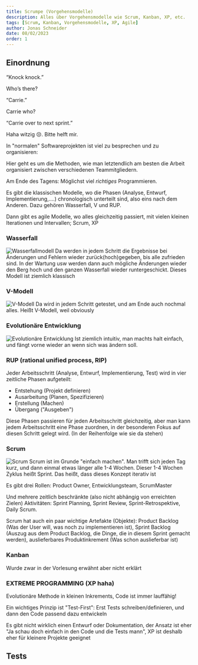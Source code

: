 ```yaml
---
title: Scrumpe (Vorgehensmodelle)
description: Alles über Vorgehensmodelle wie Scrum, Kanban, XP, etc.
tags: [Scrum, Kanban, Vorgehensmodelle, XP, Agile]
author: Jonas Schneider
date: 08/02/2023
order: 1
---
```


## Einordnung

<div className="hint tip">
“Knock knock.”

Who’s there?

“Carrie.”

Carrie who?

<Spoiler>
“Carrie over to next sprint.”
</Spoiler>
</div>

Haha witzig 😒. Bitte helft mir.


In "normalen" Softwareprojekten ist viel zu besprechen und zu organisieren:

Hier geht es um die Methoden, wie man letztendlich am besten die Arbeit organisiert zwischen verschiedenen Teammitgliedern.

Am Ende des Tagens: Möglichst viel *richtiges* Programmieren.

Es gibt die klassischen Modelle, wo die Phasen (Analyse, Entwurf, Implementierung,....) chronologisch unterteilt sind, also eins nach dem Anderen.
Dazu gehören Wasserfall, V und RUP.

Dann gibt es agile Modelle, wo alles gleichzeitig passiert, mit vielen kleinen Iterationen und Intervallen; Scrum, XP

### Wasserfall
![Wasserfallmodell](/teaching-assets/es/Wasserfallmodell.png)
Da werden in jedem Schritt die Ergebnisse bei Änderungen und Fehlern wieder zurück(hoch)gegeben, bis alle zufrieden sind.
In der Wartung usw werden dann auch mögliche Änderungen wieder den Berg hoch und den ganzen Wasserfall wieder runtergeschickt.
Dieses Modell ist ziemlich klassisch

### V-Modell
![V-Modell](/teaching-assets/es/V-Modell.jpg)
Da wird in jedem Schritt getestet, und am Ende auch nochmal alles. Heißt V-Modell, weil obviously

### Evolutionäre Entwicklung
![Evolutionäre Entwicklung](/teaching-assets/es/Evolutionäre-Entwicklung.jpg)
Ist ziemlich intuitiv, man machts halt einfach, und fängt vorne wieder an wenn sich was ändern soll.

### RUP (rational unified process, RIP)
Jeder Arbeitsschritt (Analyse, Entwurf, Implementierung, Test) wird in vier zeitliche Phasen aufgeteilt:

- Entstehung (Projekt definieren)
- Ausarbeitung (Planen, Spezifizieren)
- Erstellung (Machen)
- Übergang ("Ausgeben")

Diese Phasen passieren für jeden Arbeitsschritt gleichzeitig, aber man kann jedem Arbeitsschritt eine Phase zuordnen, in der besonderen Fokus auf diesen Schritt gelegt wird.
(In der Reihenfolge wie sie da stehen)

### Scrum
![Scrum](https://www.neonrain.com/wp-content/uploads/2022/10/What-is-Agile-Scrum-Framework-1024x596-1.webp)
Scrum ist im Grunde "einfach machen". Man trifft sich jeden Tag kurz, und dann einmal etwas länger alle 1-4 Wochen. Dieser 1-4 Wochen Zyklus heißt Sprint. Das heißt, dass dieses Konzept iterativ ist

Es gibt drei Rollen: Product Owner, Entwicklungsteam, ScrumMaster

Und mehrere zeitlich beschränkte (also nicht abhängig von erreichten Zielen) Aktivitäten: Sprint Planning, Sprint Review, Sprint-Retrospektive, Daily Scrum.

Scrum hat auch ein paar wichtige Artefakte (Objekte): Product Backlog (Was der User will, was noch zu implementieren ist), Sprint Backlog (Auszug aus dem Product Backlog, die Dinge, die in diesem Sprint gemacht werden),
auslieferbares Produktinkrement (Was schon auslieferbar ist)

### Kanban
Wurde zwar in der Vorlesung erwähnt aber nicht erklärt

### **EXTREME PROGRAMMING** (XP haha)
Evolutionäre Methode in kleinen Inkrements, Code ist immer lauffähig! 

Ein wichtiges Prinzip ist "Test-First": Erst Tests schreiben/definieren, und dann den Code passend dazu entwickeln

Es gibt nicht wirklich einen Entwurf oder Dokumentation, der Ansatz ist eher "Ja schau doch einfach in den Code und die Tests mann", 
XP ist deshalb eher für kleinere Projekte geeignet


## Tests

<RumpeQuiz/>